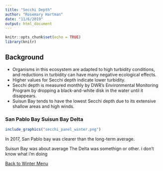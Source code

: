 ```yaml
---
title: "Secchi Depth"
author: "Rosemary Hartman"
date: "11/6/2019"
output: html_document
---
```


```r
knitr::opts_chunk$set(echo = TRUE)
library(knitr)
```

## Background
- Organisms in this ecosystem are adapted to high turbidity conditions, and reductions in turbidity can have many negative ecological effects. 
- Higher values for Secchi depth indicate lower turbidity.
- Secchi depth is measured monthly by DWR’s Environmental Monitoring Program by dropping a black-and-white disk in the water until it disappears.
- Suisun Bay tends to have the lowest Secchi depth due to its extensive shallow areas and high winds.

### San Pablo Bay     Suisun Bay      Delta
```r
include_graphics("secchi_panel_winter.png")

```
In 2017, San Pablo bay was clearer than the long-term average.

Suisun Bay was about average
The Delta was somethign or other.
i don't know what i'm doing

[Back to Winter Menu](WinterWebsite.html)

